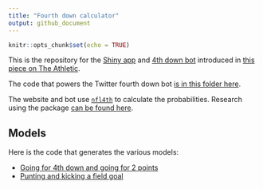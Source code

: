 ```yaml
---
title: "Fourth down calculator"
output: github_document
---
```


```r
knitr::opts_chunk$set(echo = TRUE)
```

This is the repository for the [Shiny app](https://rbsdm.com/stats/fourth_calculator) and [4th down bot](http://twitter.com/ben_bot_baldwin) introduced in [this piece on The Athletic](https://theathletic.com/2144214/2020/10/28/nfl-fourth-down-decisions-the-math-behind-the-leagues-new-aggressiveness/). 

The code that powers the Twitter fourth down bot [is in this folder here](https://github.com/guga31bb/fourth_calculator/tree/main/bot).

The website and bot use [`nfl4th`](https://www.nfl4th.com/) to calculate the probabilities. Research using the package [can be found here](https://www.nfl4th.com/articles/articles/4th-down-research.html).

## Models

Here is the code that generates the various models:

* [Going for 4th down and going for 2 points](https://github.com/guga31bb/fourth_calculator/blob/main/R/_go_for_it_model.R)
* [Punting and kicking a field goal](https://github.com/guga31bb/fourth_calculator/blob/main/R/punts.R)